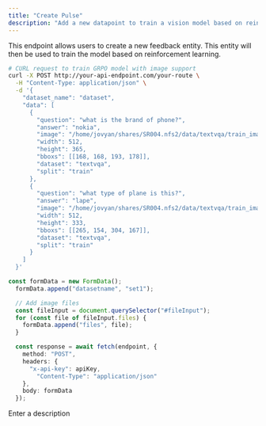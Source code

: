 ```yaml
---
title: "Create Pulse"
description: "Add a new datapoint to train a vision model based on reinforcement learning"
---
```


This endpoint allows users to create a new feedback entity. This entity will then be used to train the model based on reinforcement learning.

<RequestExample>

```bash bash
# CURL request to train GRPO model with image support
curl -X POST http://your-api-endpoint.com/your-route \
  -H "Content-Type: application/json" \
  -d '{
    "dataset_name": "dataset",
    "data": [
      {
        "question": "what is the brand of phone?",
        "answer": "nokia",
        "image": "/home/jovyan/shares/SR004.nfs2/data/textvqa/train_images/0054c91397f2fe05.jpg",
        "width": 512,
        "height": 365,
        "bboxs": [[168, 168, 193, 178]],
        "dataset": "textvqa",
        "split": "train"
      },
      {
        "question": "what type of plane is this?",
        "answer": "lape",
        "image": "/home/jovyan/shares/SR004.nfs2/data/textvqa/train_images/005635e119b9f32f.jpg",
        "width": 512,
        "height": 333,
        "bboxs": [[265, 154, 304, 167]],
        "dataset": "textvqa",
        "split": "train"
      }
    ]
  }'
```


```typescript nodejs
const formData = new FormData();
  formData.append("datasetname", "set1");

  // Add image files
  const fileInput = document.querySelector("#fileInput");
  for (const file of fileInput.files) {
    formData.append("files", file);
  }

  const response = await fetch(endpoint, {
    method: "POST",
    headers: {
      "x-api-key": apiKey,
		"Content-Type": "application/json"
    },
    body: formData
  });
```

</RequestExample>

<ResponseField name="response" type="string">
  Enter a description
</ResponseField>
